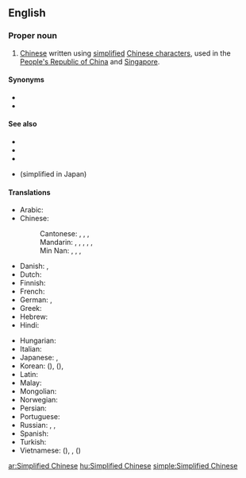 ==English==
{{wikipedia|Simplified Chinese character}}

===Proper noun===
{{en-proper noun|head=[[simplified|Simplified]] [[Chinese]]}}

# [[Chinese]] written using [[simplified]] [[Chinese character]]s, used in the [[People's Republic of China]] and [[Singapore]].

====Synonyms====
* {{l|en|jiantizi}}
* {{l|en|jianhuazi}}

====See also====
* {{l|en|Traditional Chinese}}
* {{l|en|Fantizi}}
* {{l|en|Hanzi}}
* {{l|en|shinjitai}} (simplified in Japan)

====Translations====
{{trans-top|Chinese written using simplified characters}}
* Arabic: {{t|ar|حُرُوف صِينِيَّة مُبَسَّطَة|m-p|tr=ḥurūf ṣīniyya mubassaṭa}}
* Chinese:
*: Cantonese: {{t|yue|簡體字|sc=Hant}}, {{t|yue|简体字|tr=gaan2 tai2 zi6|sc=Hans}}, {{t|yue|簡化字|sc=Hant}}, {{t|yue|简化字|tr=gaan2 hua4 zi6|sc=Hans}}
*: Mandarin: {{t+|cmn|簡體字|sc=Hant}}, {{t+|cmn|简体字|tr=jiǎntǐzì|sc=Hans}}, {{t+|cmn|簡化字|sc=Hant}}, {{t+|cmn|简化字|tr=jiǎnhuàzì|sc=Hans}}, {{t|cmn|簡字}}, {{t|cmn|简字|tr=jiǎnzì}}
*: Min Nan: {{t+|nan|簡體字|sc=Hant}}, {{t|nan|简体字|tr=kán-thé-jī|sc=Hans}}, {{t|nan|簡化字|sc=Hant}}, {{t|nan|简化字|tr=kán-hòa-jī|sc=Hans}}
* Danish: {{t+|da|forenklet kinesisk|n}}, {{t+|da|simplificeret kinesisk|n}}
* Dutch: {{t+|nl|vereenvoudigd Chinees|n}}
* Finnish: {{t|fi|yksinkertaistettu kiina}}
* French: {{t+|fr|chinois simplifié|m}}
* German: {{t|de|vereinfachtes Chinesisch|n}}, {{t|de|Kurzzeichen|n}}
* Greek: {{t|el|τα απλουστευμένα κινέζικα}}
* Hebrew: {{t|he|סינית מפושטת}}
* Hindi: {{t+|hi|सरलीकृत चीनी|sc=Deva}}
{{trans-mid}}
* Hungarian: {{t+|hu|egyszerűsített kínai}}
* Italian: {{t+|it|cinese semplificato|m}}
* Japanese: {{t+|ja|簡体字|tr=かんたいじ, kantaiji}}, {{t|ja|簡化字|tr=かんかじ, kankaji}}
* Korean: {{t|ko|간체자|sc=Hang}} ({{t+|ko|簡體字|sc=Hani}}), {{t|ko|간화자|sc=Hang}} ({{t|ko|簡化字|sc=Hani}}), {{t|ko|간결체 한자|sc=Hang}}
* Latin: {{t|la|lingua sinica simplificata|f}}
* Malay: {{t+|ms|Tulisan Cina Ringkas}}
* Mongolian: {{t|mn|хялбаржуулсан хятад хэл|sc=Cyrl}}
* Norwegian: {{t|no|forenklet kinesisk}}
* Persian: {{t|fa|چینی ساده‌شده|tr=čini-ye sâde-šode|sc=fa-Arab}}
* Portuguese: {{t|pt|chinês simplificado|m}}
* Russian: {{t|ru|упрощённый кита́йский|m}}, {{t|ru|упрощённый иеро́глиф|m}}, {{t|ru|цзяньти́цзы|m}}
* Spanish: {{t|es|chino simplificado|m}}
* Turkish: {{t|tr|Basitleştirilmiş Çince}}
* Vietnamese: {{t|vi|giản thể tự}} ({{t|vi|簡體字|sc=Hani}}), {{t|vi|trung văn giản thể}}, {{t|vi|giản hóa từ}} ({{t|vi|簡化字|sc=Hani}})
{{trans-bottom}}

[[ar:Simplified Chinese]]
[[hu:Simplified Chinese]]
[[simple:Simplified Chinese]]